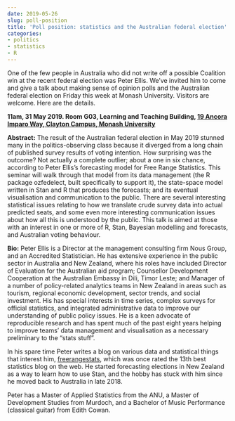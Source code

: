 ```yaml
---
date: 2019-05-26
slug: poll-position
title: 'Poll position: statistics and the Australian federal election'
categories:
- politics
- statistics
- R
---
```


One of the few people in Australia who did not write off a possible Coalition win at the recent federal election was Peter Ellis. We've invited him to come and give a talk about making sense of opinion polls and the Australian federal election on Friday this week at Monash University. Visitors are welcome. Here are the details.

**11am, 31 May 2019. Room G03, Learning and Teaching Building, [19 Ancora Imparo Way, Clayton Campus, Monash University](https://www.monash.edu/__data/assets/pdf_file/0010/71686/3-Claytoncolour.pdf)**

**Abstract:** The result of the Australian federal election in May 2019 stunned many in the politics-observing class because it diverged from a long chain of published survey results of voting intention. How surprising was the outcome? Not actually a complete outlier; about a one in six chance, according to Peter Ellis's forecasting model for Free Range Statistics. This seminar will walk through that model from its data management (the R package ozfedelect, built specifically to support it), the state-space model written in Stan and R that produces the forecasts; and its eventual visualisation and communication to the public. There are several interesting statistical issues relating to how we translate crude survey data into actual predicted seats, and some even more interesting communication issues about how all this is understood by the public. This talk is aimed at those with an interest in one or more of R, Stan, Bayesian modelling and forecasts, and Australian voting behaviour.

**Bio:** Peter Ellis is a Director at the management consulting firm Nous Group, and an Accredited Statistician. He has extensive experience in the public sector in Australia and New Zealand, where his roles have included Director of Evaluation for the Australian aid program; Counsellor Development Cooperation at the Australian Embassy in Dili, Timor Leste; and Manager of a number of policy-related analytics teams in New Zealand in areas such as tourism, regional economic development, sector trends, and social investment.  His has special interests in time series, complex surveys for official statistics, and integrated administrative data to improve our understanding of public policy issues. He is a keen advocate of reproducible research and has spent much of the past eight years helping to improve teams' data management and visualisation as a necessary preliminary to the "stats stuff".

In his spare time Peter writes a blog on various data and statistical things that interest him, [freerangestats](http://freerangestats.info), which was once rated the 13th best statistics blog on the web. He started forecasting elections in New Zealand as a way to learn how to use Stan, and the hobby has stuck with him since he moved back to Australia in late 2018.

Peter has a Master of Applied Statistics from the ANU, a Master of Development Studies from Murdoch, and a Bachelor of Music Performance (classical guitar) from Edith Cowan.
